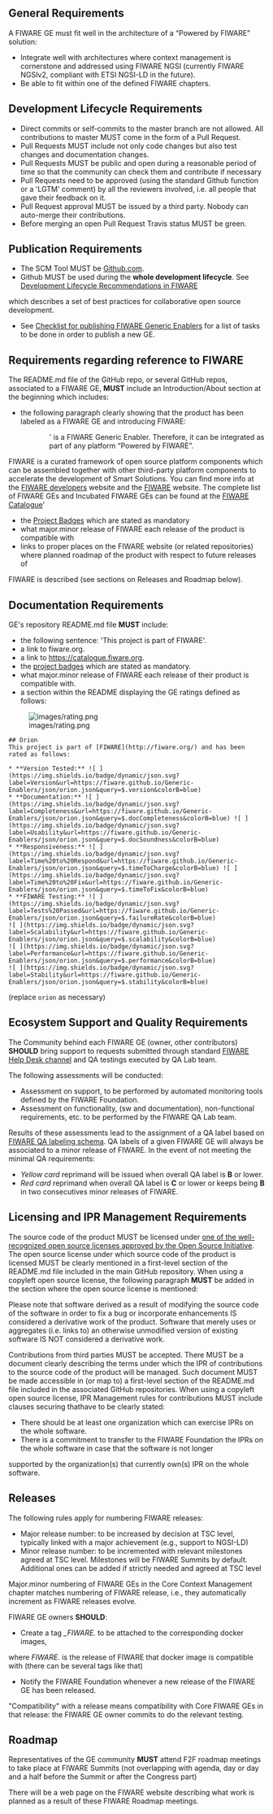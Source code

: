 == General Requirements ==

A FIWARE GE must fit well in the architecture of a “Powered by FIWARE” solution:

* Integrate well with architectures where context management is cornerstone and addressed using FIWARE NGSI (currently FIWARE NGSIv2, compliant with ETSI NGSI-LD in the future).
* Be able to fit within one of the defined FIWARE chapters.

== Development Lifecycle Requirements ==

* Direct commits or self-commits to the master branch are not allowed. All contributions to master MUST come in the form of a Pull Request.
* Pull Requests MUST include not only code changes but also test changes and documentation changes.
* Pull Requests MUST be public and open during a reasonable period of time so that the community can check them and contribute if necessary
* Pull Requests need to be approved (using the standard Github function or a 'LGTM' comment) by all the reviewers involved, i.e. all people that gave their feedback on it.
* Pull Request approval MUST be issued by a third party. Nobody can auto-merge their contributions.
* Before merging an open Pull Request Travis status MUST be green. 


== Publication Requirements ==

* The SCM Tool MUST be [https://github.com Github.com]. 
* Github MUST be used during the <b>whole development lifecycle</b>. See [[development.mediawiki#Development_Lifecycle|Development Lifecycle Recommendations in FIWARE]]
which describes a set of best practices for collaborative open source development.
* See [[GE_Checklist.mediawiki|Checklist for publishing FIWARE Generic Enablers]] for a list of tasks to be done in order to publish a new GE.

== Requirements regarding reference to FIWARE ==

The README.md file of the GitHub repo, or several GitHub repos, associated to a FIWARE GE, '''MUST''' include an Introduction/About section at the beginning which includes:

* the following paragraph clearly showing that the product has been labeled as a FIWARE GE and introducing FIWARE: 
::'<name of the product> is a FIWARE Generic Enabler. Therefore, it  can be integrated as part of any platform “Powered by FIWARE”.
FIWARE is a curated framework of open source platform components which can be assembled together with other third-party platform components
to accelerate the development of Smart Solutions. You can find more info at the [https://deveopers.fiware.org FIWARE developers] website and the [https://fiware.org FIWARE] website.
The complete list of FIWARE GEs and Incubated FIWARE GEs can be found at the [https://catalogue.fiware.org FIWARE Catalogue]'
::
* the [[project_badges.mediawiki|Project Badges]] which are stated as mandatory
* what major.minor release of FIWARE each release of the product is compatible with
* links to proper places on the FIWARE website (or related repositories) where planned roadmap of the product with respect to future releases of
FIWARE is described (see sections on Releases and Roadmap below).


== Documentation Requirements ==

GE's repository README.md file '''MUST''' include:

* the following sentence: 'This project is part of FIWARE'.
* a link to fiware.org.
* a link to https://catalogue.fiware.org.
* the [[project_badges.mediawiki|project badges]] which are stated as mandatory.
* what major.minor release of FIWARE each release of their product is compatible with.
* a section within the README displaying the GE ratings defined as follows:
[[File:images/rating.png]]

<pre>
## Orion
This project is part of [FIWARE](http://fiware.org/) and has been rated as follows:

* **Version Tested:** ![ ](https://img.shields.io/badge/dynamic/json.svg?label=Version&url=https://fiware.github.io/Generic-Enablers/json/orion.json&query=$.version&colorB=blue)
* **Documentation:** ![ ](https://img.shields.io/badge/dynamic/json.svg?label=Completeness&url=https://fiware.github.io/Generic-Enablers/json/orion.json&query=$.docCompleteness&colorB=blue) ![ ](https://img.shields.io/badge/dynamic/json.svg?label=Usability&url=https://fiware.github.io/Generic-Enablers/json/orion.json&query=$.docSoundness&colorB=blue)
* **Responsiveness:** ![ ](https://img.shields.io/badge/dynamic/json.svg?label=Time%20to%20Respond&url=https://fiware.github.io/Generic-Enablers/json/orion.json&query=$.timeToCharge&colorB=blue) ![ ](https://img.shields.io/badge/dynamic/json.svg?label=Time%20to%20Fix&url=https://fiware.github.io/Generic-Enablers/json/orion.json&query=$.timeToFix&colorB=blue)
* **FIWARE Testing:** ![ ](https://img.shields.io/badge/dynamic/json.svg?label=Tests%20Passed&url=https://fiware.github.io/Generic-Enablers/json/orion.json&query=$.failureRate&colorB=blue)
![ ](https://img.shields.io/badge/dynamic/json.svg?label=Scalability&url=https://fiware.github.io/Generic-Enablers/json/orion.json&query=$.scalability&colorB=blue)
![ ](https://img.shields.io/badge/dynamic/json.svg?label=Performance&url=https://fiware.github.io/Generic-Enablers/json/orion.json&query=$.performance&colorB=blue)
![ ](https://img.shields.io/badge/dynamic/json.svg?label=Stability&url=https://fiware.github.io/Generic-Enablers/json/orion.json&query=$.stability&colorB=blue)
</pre>

(replace <code>orion</code> as necessary)

== Ecosystem Support and Quality Requirements ==

The Community behind each FIWARE GE (owner, other contributors) '''SHOULD''' bring support to requests submitted through
standard [mailto:fiware-help@lists.fiware.org FIWARE Help Desk channel] and QA testings executed by QA Lab team.

The following assessments will be conducted:

* Assessment on support, to be performed by automated monitoring tools defined by the FIWARE Foundation.
* Assessment on functionality, (sw and documentation), non-functional requirements, etc. to be performed by the FIWARE QA Lab team.

Results of these assessments lead to the assignment of a QA label based on [https://www.fiware.org/wp-content/uploads/2016/10/QA_public_document.pdf FIWARE QA labeling schema].
QA labels of a given FIWARE GE will always be associated to a minor release of FIWARE. In the event of not meeting the minimal QA requirements:

* ''Yellow card'' reprimand will be issued when overall QA label is '''B''' or lower.
* ''Red card'' reprimand when overall QA label is '''C''' or lower or keeps being '''B''' in two consecutives minor releases of FIWARE.

== Licensing and IPR Management Requirements ==

The source code of the product MUST be licensed under [https://opensource.org/licenses/alphabetical one of the well-recognized open source licenses approved by the Open Source Initiative].
The open source license under which source code of the product is licensed MUST be clearly mentioned in a first-level section of the README.md file
included in the main GitHub repository. When using a copyleft open source license, the following paragraph '''MUST''' be added in the section
where the open source license is mentioned:

::
Please note that software derived as a result of modifying the source code of the <name-of-product>
software in order to fix a bug or incorporate enhancements IS considered a derivative work of the product.
Software that merely uses or aggregates (i.e. links to) an otherwise unmodified version of existing software IS NOT considered a derivative work.
::


Contributions from third parties MUST be accepted. There MUST be a document clearly describing the terms under which the IPR of contributions to the source code
of the product will be managed. Such document MUST be made accessible in (or map to) a first-level section of the README.md file included
in the associated GitHub repositories. When using a copyleft open source license, IPR Management rules for contributions MUST include clauses securing thathave to be clearly stated:

* There should be at least one organization which can exercise IPRs on the whole software.
* There is a commitment to transfer to the FIWARE Foundation the IPRs on the whole software in case that the software is not longer
supported by the organization(s) that currently own(s) IPR on the whole software.

== Releases ==

The following rules apply for numbering FIWARE releases:

* Major release number: to be increased by decision at TSC level, typically linked with a major achievement (e.g., support to NGSI-LD)
* Minor release number: to be incremented with relevant milestones agreed at TSC level. Milestones will be FIWARE Summits by default. Additional ones can be added if strictly needed and agreed at TSC level

Major.minor numbering of FIWARE GEs in the Core Context Management chapter matches numbering of FIWARE release, i.e., they automatically increment as FIWARE releases evolve.

FIWARE GE owners '''SHOULD''':

* Create a tag ''<product release number>_FIWARE<major>.<minor>'' to be attached to the corresponding docker images,
where ''FIWARE<major>.<minor>'' is the release of FIWARE that docker image is compatible with (there can be several tags like that)
* Notify the FIWARE Foundation whenever a new release of the FIWARE GE has been released.

"Compatibility" with a release means compatibility with Core FIWARE GEs in that release: the FIWARE GE owner commits to do the relevant testing.

== Roadmap ==

Representatives of the GE community '''MUST''' attend F2F roadmap meetings to take place at FIWARE Summits
(not overlapping with agenda, day or day and a half before the Summit or after the Congress part)

There will be a web page on the FIWARE website describing what work is planned as a result of these FIWARE Roadmap meetings.
